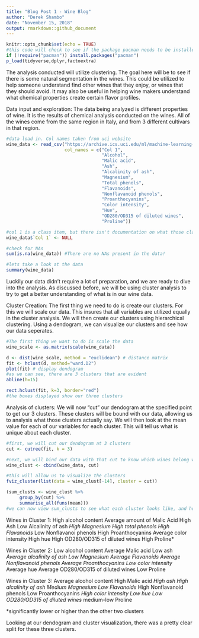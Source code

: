 ```yaml
---
title: "Blog Post 1 - Wine Blog"
author: "Derek Shambo"
date: "November 15, 2018"
output: rmarkdown::github_document
---
```


```r
knitr::opts_chunk$set(echo = TRUE)
#this code will check to see if the package pacman needs to be installed, and if it does, will install it and load it. pacman comes with a function (p_load) that does something similar, so all other packages will be loaded with p_load
if (!require("pacman")) install.packages("pacman") 
p_load(tidyverse,dplyr,factoextra)
```

The analysis conducted will utilize clustering. The goal here will be to see if there is some natural segmentation in the wines. This could be utilized to help someone understand find other wines that they enjoy, or wines that they should avoid. It may also be useful in helping wine makers understand what chemical properties create certain flavor profiles.

Data input and exploration:
The data being analyzed is different properties of wine. It is the results of chemical analysis conducted on the wines. All of the wines come from the same region in Italy, and from 3 different cultivars in that region.

```r
#data load in. Col names taken from uci website
wine_data <- read_csv("https://archive.ics.uci.edu/ml/machine-learning-databases/wine/wine.data",
                      col_names = c("Col 1",
                                    "Alcohol",
                                    "Malic acid",
                                    "Ash",
                                    "Alcalinity of ash",
                                    "Magnesium",
                                    "Total phenols",
                                    "Flavanoids",
                                    "Nonflavanoid phenols",
                                    "Proanthocyanins",
                                    "Color intensity",
                                    "Hue",
                                    "OD280/OD315 of diluted wines",
                                    "Proline"))

#col 1 is a class item, but there isn't documentation on what those classes actually represent, so this column will be removed
wine_data$`Col 1` <- NULL

#check for NAs
sum(is.na(wine_data)) #There are no NAs present in the data!

#lets take a look at the data
summary(wine_data)
```

Luckily our data didn't require a lot of preparation, and we are ready to dive into the analysis. As discussed before, we will be using cluster analysis to try to get a better understanding of what is in our wine data. 

Cluster Creation:
The first thing we need to do is create our clusters. For this we will scale our data. This insures that all variables are utilized equally in the cluster analysis. We will then create our clusters using hierarchical clustering. Using a dendogram, we can visualize our clusters and see how our data seperates.

```r
#The first thing we want to do is scale the data
wine_scale <- as.matrix(scale(wine_data))

d <- dist(wine_scale, method = "euclidean") # distance matrix
fit <- hclust(d, method="ward.D2")
plot(fit) # display dendogram
#as we can see, there are 3 clusters that are evident
abline(h=15)

rect.hclust(fit, k=3, border="red")
#the boxes displayed show our three clusters
```

Analysis of clusters:
We will now "cut" our dendogram at the specified point to get our 3 clusters. These clusters will be bound with our data, allowing us to analysis what those clusters actually say. We will then look at the mean value for each of our variables for each cluster. This will tell us what is unique about each cluster.
```r
#first, we will cut our dendogram at 3 clusters
cut <- cutree(fit, k = 3)

#next, we will bind our data with that cut to know which wines belong wo which clusters
wine_clust <- cbind(wine_data, cut)

#this will allow us to visualize the clusters
fviz_cluster(list(data = wine_clust[-14], cluster = cut))

(sum_clusts <- wine_clust %>%
     group_by(cut) %>%
     summarise_all(funs(mean)))
#we can now view sum_clusts to see what each cluster looks like, and how they compare to each other

```

Wines in Cluster 1:
High alcohol content
Average amount of Malic Acid
High Ash
Low Alcalinity of ash*
High Magnesium
High total phenols
High Flavanoids*
Low Nonflavanoi phenols
High Proanthocyanins
Average color intensity
High hue
High OD280/OD315 of diluted wines
High Proline*

Wines in Cluster 2:
Low alcohol content
Average Malic acid
Low ash*
Average alcalinity of ash
Low Magnesium
Average Flavanoids
Average Nonflavanoid phenols
Average Proanthocyanins
Low color intensity*
Average hue
Average OD280/OD315 of diluted wines
Low Proline

Wines in Cluster 3:
Average alcohol content
High Malic acid*
High ash
High alcalinity of ash
Medium Magnesium
Low Flavanoids*
High Nonflavanoid phenols
Low Proanthocyanins*
High color intensity
Low hue
Low OD280/OD315 of diluted wines*
medium-low Proline

*significantly lower or higher than the other two clusters

Looking at our dendogram and cluster visualization, there was a pretty clear split for these three clusters. 
